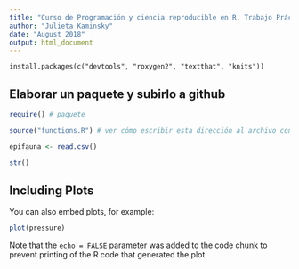 ```yaml
---
title: "Curso de Programación y ciencia reproducible en R. Trabajo Práctico"
author: "Julieta Kaminsky"
date: "August 2018"
output: html_document
---
```


```Packages

install.packages(c("devtools", "roxygen2", "textthat", "knits"))

```

## Elaborar un paquete y subirlo a github



```r

require() # paquete 

source("functions.R") # ver cómo escribir esta dirección al archivo con las funciones, aunque cuando está instalado el paquete ya estaría, creo

epifauna <- read.csv()

str()

```

## Including Plots

You can also embed plots, for example:

```r
plot(pressure)
```

Note that the `echo = FALSE` parameter was added to the code chunk to prevent printing of the R code that generated the plot.
